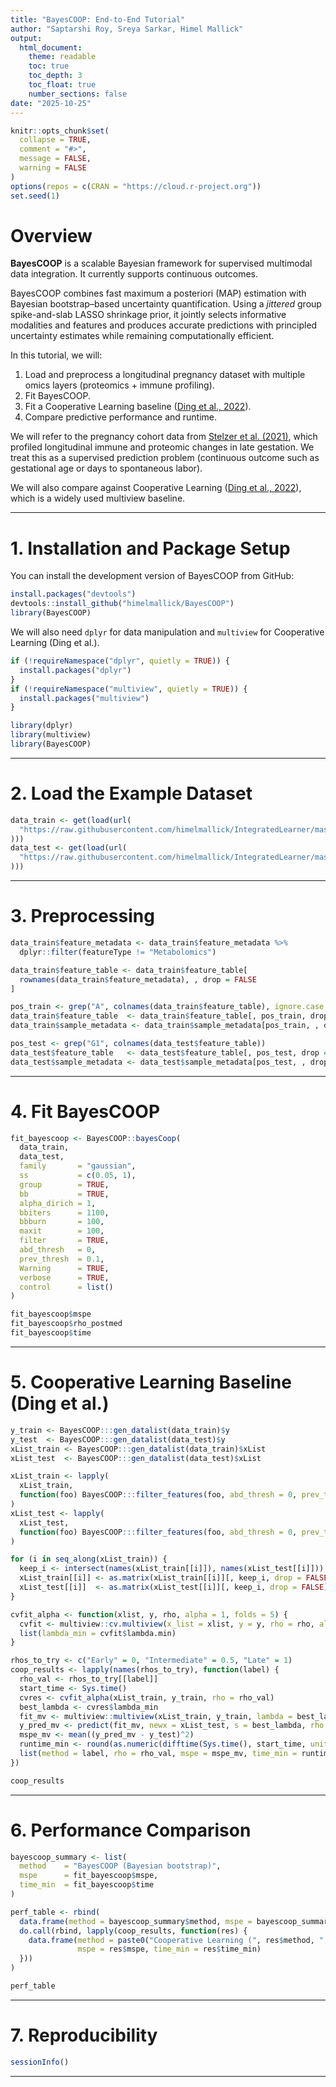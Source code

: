 ```yaml
---
title: "BayesCOOP: End-to-End Tutorial"
author: "Saptarshi Roy, Sreya Sarkar, Himel Mallick"
output:
  html_document:
    theme: readable
    toc: true
    toc_depth: 3
    toc_float: true
    number_sections: false
date: "2025-10-25"
---
```


```r
knitr::opts_chunk$set(
  collapse = TRUE,
  comment = "#>",
  message = FALSE,
  warning = FALSE
)
options(repos = c(CRAN = "https://cloud.r-project.org"))
set.seed(1)
```

# Overview

**BayesCOOP** is a scalable Bayesian framework for supervised multimodal data integration. It currently supports continuous outcomes.

BayesCOOP combines fast maximum a posteriori (MAP) estimation with Bayesian bootstrap–based uncertainty quantification. Using a *jittered* group spike-and-slab LASSO shrinkage prior, it jointly selects informative modalities and features and produces accurate predictions with principled uncertainty estimates while remaining computationally efficient.

In this tutorial, we will:

1.  Load and preprocess a longitudinal pregnancy dataset with multiple omics layers (proteomics + immune profiling).
2.  Fit BayesCOOP.
3.  Fit a Cooperative Learning baseline ([Ding et al., 2022](https://www.pnas.org/doi/10.1073/pnas.2202113119)).
4.  Compare predictive performance and runtime.

We will refer to the pregnancy cohort data from [Stelzer et al. (2021)](<https://www.science.org/doi/10.1126/scitranslmed.abd9898>), which profiled longitudinal immune and proteomic changes in late gestation. We treat this as a supervised prediction problem (continuous outcome such as gestational age or days to spontaneous labor).

We will also compare against Cooperative Learning ([Ding et al., 2022](https://www.pnas.org/doi/10.1073/pnas.2202113119)), which is a widely used multiview baseline.

------------------------------------------------------------------------

# 1. Installation and Package Setup

You can install the development version of BayesCOOP from GitHub:

```r
install.packages("devtools")
devtools::install_github("himelmallick/BayesCOOP")
library(BayesCOOP)
```

We will also need `dplyr` for data manipulation and `multiview` for Cooperative Learning (Ding et al.).

```r
if (!requireNamespace("dplyr", quietly = TRUE)) {
  install.packages("dplyr")
}
if (!requireNamespace("multiview", quietly = TRUE)) {
  install.packages("multiview")
}

library(dplyr)
library(multiview)
library(BayesCOOP)
```

------------------------------------------------------------------------

# 2. Load the Example Dataset

```r
data_train <- get(load(url(
  "https://raw.githubusercontent.com/himelmallick/IntegratedLearner/master/data/StelzerDOS.RData"
)))
data_test <- get(load(url(
  "https://raw.githubusercontent.com/himelmallick/IntegratedLearner/master/data/StelzerDOS_valid.RData"
)))
```

------------------------------------------------------------------------

# 3. Preprocessing

```r
data_train$feature_metadata <- data_train$feature_metadata %>%
  dplyr::filter(featureType != "Metabolomics")

data_train$feature_table <- data_train$feature_table[
  rownames(data_train$feature_metadata), , drop = FALSE
]

pos_train <- grep("A", colnames(data_train$feature_table), ignore.case = TRUE)
data_train$feature_table  <- data_train$feature_table[, pos_train, drop = FALSE]
data_train$sample_metadata <- data_train$sample_metadata[pos_train, , drop = FALSE]

pos_test <- grep("G1", colnames(data_test$feature_table))
data_test$feature_table   <- data_test$feature_table[, pos_test, drop = FALSE]
data_test$sample_metadata <- data_test$sample_metadata[pos_test, , drop = FALSE]
```

------------------------------------------------------------------------

# 4. Fit BayesCOOP

```r
fit_bayescoop <- BayesCOOP::bayesCoop(
  data_train,
  data_test,
  family       = "gaussian",
  ss           = c(0.05, 1),
  group        = TRUE,
  bb           = TRUE,
  alpha_dirich = 1,
  bbiters      = 1100,
  bbburn       = 100,
  maxit        = 100,
  filter       = TRUE,
  abd_thresh   = 0,
  prev_thresh  = 0.1,
  Warning      = TRUE,
  verbose      = TRUE,
  control      = list()
)

fit_bayescoop$mspe
fit_bayescoop$rho_postmed
fit_bayescoop$time
```

------------------------------------------------------------------------

# 5. Cooperative Learning Baseline (Ding et al.)

```r
y_train <- BayesCOOP:::gen_datalist(data_train)$y
y_test  <- BayesCOOP:::gen_datalist(data_test)$y
xList_train <- BayesCOOP:::gen_datalist(data_train)$xList
xList_test  <- BayesCOOP:::gen_datalist(data_test)$xList

xList_train <- lapply(
  xList_train,
  function(foo) BayesCOOP:::filter_features(foo, abd_thresh = 0, prev_thresh = 0.1)
)
xList_test <- lapply(
  xList_test,
  function(foo) BayesCOOP:::filter_features(foo, abd_thresh = 0, prev_thresh = 0.1)
)

for (i in seq_along(xList_train)) {
  keep_i <- intersect(names(xList_train[[i]]), names(xList_test[[i]]))
  xList_train[[i]] <- as.matrix(xList_train[[i]][, keep_i, drop = FALSE])
  xList_test[[i]]  <- as.matrix(xList_test[[i]][, keep_i, drop = FALSE])
}

cvfit_alpha <- function(xlist, y, rho, alpha = 1, folds = 5) {
  cvfit <- multiview::cv.multiview(x_list = xlist, y = y, rho = rho, alpha = alpha, nfolds = folds)
  list(lambda_min = cvfit$lambda.min)
}

rhos_to_try <- c("Early" = 0, "Intermediate" = 0.5, "Late" = 1)
coop_results <- lapply(names(rhos_to_try), function(label) {
  rho_val <- rhos_to_try[[label]]
  start_time <- Sys.time()
  cvres <- cvfit_alpha(xList_train, y_train, rho = rho_val)
  best_lambda <- cvres$lambda_min
  fit_mv <- multiview::multiview(xList_train, y_train, lambda = best_lambda, rho = rho_val, alpha = 1)
  y_pred_mv <- predict(fit_mv, newx = xList_test, s = best_lambda, rho = rho_val, alpha = 1)
  mspe_mv <- mean((y_pred_mv - y_test)^2)
  runtime_min <- round(as.numeric(difftime(Sys.time(), start_time, units = "mins")), 3)
  list(method = label, rho = rho_val, mspe = mspe_mv, time_min = runtime_min)
})

coop_results
```

------------------------------------------------------------------------

# 6. Performance Comparison

```r
bayescoop_summary <- list(
  method    = "BayesCOOP (Bayesian bootstrap)",
  mspe      = fit_bayescoop$mspe,
  time_min  = fit_bayescoop$time
)

perf_table <- rbind(
  data.frame(method = bayescoop_summary$method, mspe = bayescoop_summary$mspe, time_min = bayescoop_summary$time_min),
  do.call(rbind, lapply(coop_results, function(res) {
    data.frame(method = paste0("Cooperative Learning (", res$method, ", rho=", res$rho, ")"),
               mspe = res$mspe, time_min = res$time_min)
  }))
)

perf_table
```

------------------------------------------------------------------------

# 7. Reproducibility

```r
sessionInfo()
```

------------------------------------------------------------------------
